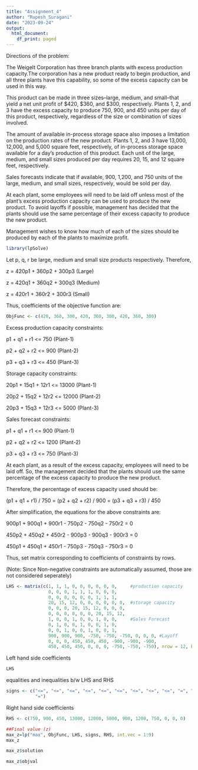 ---
title: "Assignment_4"
author: "Rupesh_Suragani"
date: "2023-09-24"
output:
  html_document:
    df_print: paged
---

Directions of the problem:

The Weigelt Corporation has three branch plants with excess production capacity.The corporation has a new product ready to begin production, and all three plants have this capability, so some of the excess capacity can be used in this way.

This product can be made in three sizes--large, medium, and small--that yield a net unit profit of $420, $360, and $300, respectively. Plants 1, 2, and 3 have the excess capacity to produce 750, 900, and 450 units per day of this product, respectively, regardless of the size or combination of sizes involved.

The amount of available in-process storage space also imposes a limitation on the production rates of the new product. Plants 1, 2, and 3 have 13,000, 12,000, and 5,000 square feet, respectively, of in-process storage space available for a day's production of this product. Each unit of the large, medium, and small sizes produced per day requires 20, 15, and 12 square feet, respectively.

Sales forecasts indicate that if available, 900, 1,200, and 750 units of the large, medium, and small sizes, respectively, would be sold per day.

At each plant, some employees will need to be laid off unless most of the plant’s excess production capacity can be used to produce the new product. To avoid layoffs if possible, management has decided that the plants should use the same percentage of their excess capacity to produce the new product.

Management wishes to know how much of each of the sizes should be produced by each of the plants to maximize profit.

```{r}
library(lpSolve)
```

Let p, q, r be large, medium and small size products respectively.
Therefore,

z = 420p1 + 360p2 + 300p3 (Large)

z = 420q1 + 360q2 + 300q3 (Medium)

z = 420r1 + 360r2 + 300r3 (Small)

Thus, coefficients of the objective function are:
```{r}
ObjFunc <- c(420, 360, 300, 420, 360, 300, 420, 360, 300)
```

Excess production capacity constraints:

p1 + q1 + r1 <= 750 (Plant-1)

p2 + q2 + r2 <= 900 (Plant-2)

p3 + q3 + r3 <= 450 (Plant-3)

Storage capacity constraints:

20p1 + 15q1 + 12r1 <= 13000 (Plant-1)

20p2 + 15q2 + 12r2 <= 12000 (Plant-2)

20p3 + 15q3 + 12r3 <=  5000 (Plant-3)

Sales forecast constraints:

p1 + q1 + r1 <=  900 (Plant-1)

p2 + q2 + r2 <= 1200 (Plant-2)

p3 + q3 + r3 <=  750 (Plant-3)

At each plant, as a result of the excess capacity, employees will need to be laid off. So, the management decided that the plants should use the same percentage of the excess capacity to produce the new product.

Therefore, the percentage of excess capacity used should be:

(p1 + q1 + r1) / 750 = (p2 + q2 + r2) / 900 = (p3 + q3 + r3) / 450

After simplification, the equations for the above constraints are:

900p1 + 900q1 + 900r1 - 750p2 - 750q2 - 750r2 = 0

450p2 + 450q2 + 450r2 - 900p3 - 900q3 - 900r3 = 0

450p1 + 450q1 + 450r1 - 750p3 - 750q3 - 750r3 = 0

Thus, set matrix corresponding to coefficients of constraints by rows.

(Note: Since Non-negative constraints are automatically assumed, those are not considered seperately)

```{r}
LHS <- matrix(c(1, 1, 1, 0, 0, 0, 0, 0, 0,     #production capacity
                0, 0, 0, 1, 1, 1, 0, 0, 0,
                0, 0, 0, 0, 0, 0, 1, 1, 1, 
                20, 15, 12, 0, 0, 0, 0, 0, 0,  #storage capacity
                0, 0, 0, 20, 15, 12, 0, 0, 0,
                0, 0, 0, 0, 0, 0, 20, 15, 12,
                1, 0, 0, 1, 0, 0, 1, 0, 0,     #Sales Forecast
                0, 1, 0, 0, 1, 0, 0, 1, 0,
                0, 0, 1, 0, 0, 1, 0, 0, 1,
                900, 900, 900, -750, -750, -750, 0, 0, 0, #Layoff
                0, 0, 0, 450, 450, 450, -900, -900, -900,
                450, 450, 450, 0, 0, 0, -750, -750, -750), nrow = 12, byrow = TRUE)
```

Left hand side coefficients
```{r}
LHS
```

equalities and inequalities b/w LHS and RHS
```{r}
signs <- c("<=", "<=", "<=", "<=", "<=", "<=", "<=", "<=", "<=", "=", "=",
           "=")
```

Right hand side coefficients
```{r}
RHS <- c(750, 900, 450, 13000, 12000, 5000, 900, 1200, 750, 0, 0, 0)
```


```{r}
##Final value (z)
max_z=lp("max", ObjFunc, LHS, signs, RHS, int.vec = 1:9)
max_z
```
```{r}

max_z$solution

```
```{r}

max_z$objval

```


